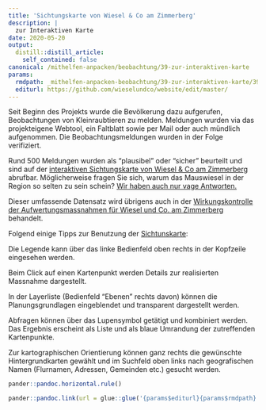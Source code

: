 ```yaml
---
title: 'Sichtungskarte von Wiesel & Co am Zimmerberg'
description: |
  zur Interaktiven Karte
date: 2020-05-20
output:
  distill::distill_article:
    self_contained: false
canonical: /mithelfen-anpacken/beobachtung/39-zur-interaktiven-karte
params:
  rmdpath: _mithelfen-anpacken-beobachtung/39-zur-interaktiven-karte/39-zur-interaktiven-karte.Rmd
  editurl: https://github.com/wieselundco/website/edit/master/
---
```


Seit Beginn des Projekts wurde die Bevölkerung dazu aufgerufen, Beobachtungen von Kleinraubtieren zu melden. Meldungen wurden via das projekteigene Webtool, ein Faltblatt sowie per Mail oder auch mündlich aufgenommen. Die Beobachtungsmeldungen wurden in der Folge verifiziert. 

Rund 500 Meldungen wurden als “plausibel” oder “sicher” beurteilt und sind auf der [interaktiven Sichtungskarte von Wiesel & Co am Zimmerberg](http://gis.lsfm.zhaw.ch/portal/apps/webappviewer/index.html?id=ab36b8f1202244b7bdcc860e06be2270) abrufbar.
Möglicherweise fragen Sie sich, warum das Mauswiesel in der Region so selten zu sein schein?  [Wir haben auch nur vage Antworten.](https://github.com/wieselundco/website/files/6973002/21-Plakat.Mauswiesel.Erfassung_2021.pdf)

Dieser umfassende Datensatz wird übrigens auch in der [Wirkungskontrolle der Aufwertungsmassnahmen für Wiesel und Co. am Zimmerberg](https://forschung.wieselundco.ch/erfolgskontrolle) behandelt. 

Folgend einige Tipps zur Benutzung der [Sichtunskarte](http://gis.lsfm.zhaw.ch/portal/apps/webappviewer/index.html?id=ab36b8f1202244b7bdcc860e06be2270):

Die Legende kann über das linke Bedienfeld oben rechts in der Kopfzeile eingesehen werden.

Beim Click auf einen Kartenpunkt werden Details zur realisierten Massnahme dargestellt.

In der Layerliste (Bedienfeld "Ebenen" rechts davon) können die Planungsgrundlagen eingeblendet und transparent dargestellt werden.

Abfragen können über das Lupensymbol getätigt und kombiniert werden. Das Ergebnis erscheint als Liste und als blaue Umrandung der zutreffenden Kartenpunkte.

Zur kartographischen Orientierung können ganz rechts die gewünschte Hintergrundkarten gewählt und im Suchfeld oben links nach geografischen Namen (Flurnamen, Adressen, Gemeinden etc.) gesucht werden.


```r
pander::pandoc.horizontal.rule()

pander::pandoc.link(url = glue::glue('{params$editurl}{params$rmdpath}'),text = 'Artikel bearbeiten')
```

<!--http://wieselundco.ch/mithelfen-anpacken/beobachtung/39-zur-interaktiven-karte-->
